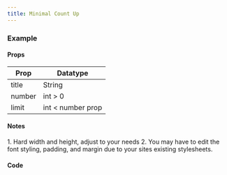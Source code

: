 ```yaml
---
title: Minimal Count Up
---
```



<h3>Example</h3>

<div class="comp_card">
  <MinimalCountUp client:load/>
</div>

<h4>Props</h4>

| Prop                 | Datatype       |
|----------------------|----------------|
| title                | String         |
| number               | int > 0        |
| limit                | int < number prop  |

<h4>Notes</h4>
1. Hard width and height, adjust to your needs
2. You may have to edit the font styling, padding, and margin due to your sites existing stylesheets.

<h4>Code</h4>

<Tabs>
  <TabItem label="React" icon="seti:react">
    <Code code={reactCode} lang="js" title={'minimal_count_up.jsx'} />
  </TabItem>
  <TabItem label="Css" icon="seti:css">
    <Code code={cssCode} lang="css" title={'minimal_count_up.css'} />
  </TabItem>
</Tabs>

